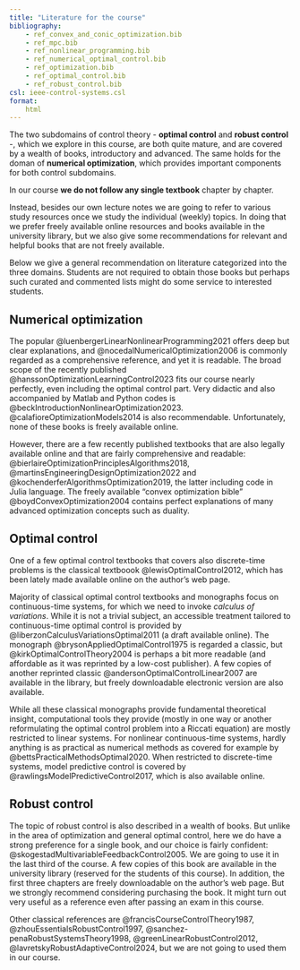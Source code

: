 ```yaml
---
title: "Literature for the course"
bibliography: 
    - ref_convex_and_conic_optimization.bib
    - ref_mpc.bib
    - ref_nonlinear_programming.bib
    - ref_numerical_optimal_control.bib
    - ref_optimization.bib
    - ref_optimal_control.bib
    - ref_robust_control.bib
csl: ieee-control-systems.csl
format:
    html     
---
```


The two subdomains of control theory - **optimal control** and **robust control** -, which we explore in this course, are both quite mature, and are covered by a wealth of books, introductory and advanced. The same holds for the doman of **numerical optimization**, which provides important components for both control subdomains.  

In our course **we do not follow any single textbook** chapter by chapter. 

Instead, besides our own lecture notes we are going to refer to various study resources once we study the individual (weekly) topics. In doing that we prefer freely available online resources and books available in the university library, but we also give some recommendations for relevant and helpful books that are not freely available.

Below we give a general recommendation on literature categorized into the three domains. Students are not required to obtain those books but perhaps such curated and commented lists might do some service to interested students.

## Numerical optimization 

The popular @luenbergerLinearNonlinearProgramming2021 offers deep but clear explanations, and @nocedalNumericalOptimization2006 is commonly regarded as a comprehensive reference, and yet it is readable. The broad scope of the recently published @hanssonOptimizationLearningControl2023 fits our course nearly perfectly, even including the optimal control part. Very didactic and also accompanied by Matlab and Python codes is @beckIntroductionNonlinearOptimization2023. @calafioreOptimizationModels2014 is also recommendable. Unfortunately, none of these books is freely available online.

However, there are a few recently published textbooks that are also legally available online and that are fairly comprehensive and readable: @bierlaireOptimizationPrinciplesAlgorithms2018, @martinsEngineeringDesignOptimization2022 and @kochenderferAlgorithmsOptimization2019, the latter including code in Julia language. The freely available "convex optimization bible" @boydConvexOptimization2004 contains perfect explanations of many advanced optimization concepts such as duality. 

## Optimal control

One of a few optimal control textbooks that covers also discrete-time problems is the classical textboook @lewisOptimalControl2012, which has been lately made available online on the author's web page. 

Majority of classical optimal control textbooks and monographs focus on continuous-time systems, for which we need to invoke *calculus of variations*. While it is not a trivial subject, an accessible treatment tailored to continuous-time optimal control is provided by @liberzonCalculusVariationsOptimal2011 (a draft available online). The monograph @brysonAppliedOptimalControl1975 is regarded a classic, but @kirkOptimalControlTheory2004 is perhaps a bit more readable (and affordable as it was reprinted by a low-cost publisher). A few copies of another reprinted classic @andersonOptimalControlLinear2007 are available in the library, but freely downloadable electronic version are also available. 

While all these classical monographs provide fundamental theoretical insight, computational tools they provide (mostly in one way or another reformulating the optimal control problem into a Riccati equation) are mostly restricted to linear systems. For nonlinear continuous-time systems, hardly anything is as practical as numerical methods as covered for example by @bettsPracticalMethodsOptimal2020. When restricted to discrete-time systems, model predictive control is covered by @rawlingsModelPredictiveControl2017, which is also available online. 

## Robust control

The topic of robust control is also described in a wealth of books. But unlike in the area of optimization and general optimal control, here we do have a strong preference for a single book, and our choice is fairly confident: @skogestadMultivariableFeedbackControl2005. We are going to use it in the last third of the course. A few copies of this book are available in the university library (reserved for the students of this course). In addition, the first three chapters are freely downloadable on the author's web page. But we strongly recommend considering purchasing the book. It might turn out very useful as a reference even after passing an exam in this course. 

Other classical references are  @francisCourseControlTheory1987, @zhouEssentialsRobustControl1997, @sanchez-penaRobustSystemsTheory1998, @greenLinearRobustControl2012, @lavretskyRobustAdaptiveControl2024, but we are not going to used them in our course. 
